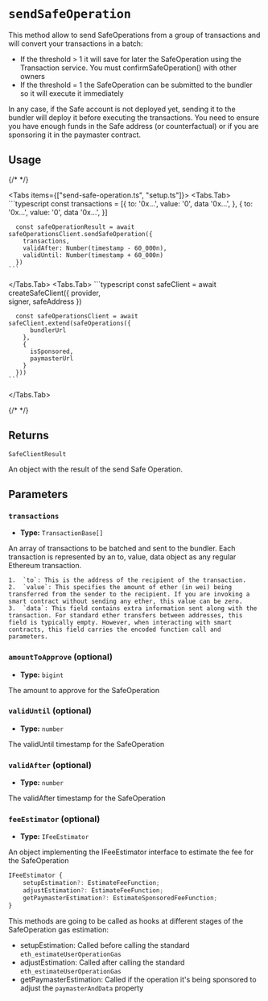 
# `sendSafeOperation`

This method allow to send SafeOperations from a group of transactions and will convert your transactions in a batch:

- If the threshold > 1 it will save for later the SafeOperation using the Transaction service. You must confirmSafeOperation() with other owners
- If the threshold = 1 the SafeOperation can be submitted to the bundler so it will execute it immediately

In any case, if the Safe account is not deployed yet, sending it to the bundler will deploy it before executing the transactions. You need to ensure you have enough funds in the Safe address (or counterfactual) or if you are sponsoring it in the paymaster contract.

## Usage

{/* <!-- vale off --> */}

<Tabs items={["send-safe-operation.ts", "setup.ts"]}>
  <Tabs.Tab>
    ```typescript 
      const transactions = [{
        to: '0x...',
        value: '0',
        data '0x...',
      }, {
        to: '0x...',
        value: '0',
        data '0x...',
      }]

      const safeOperationResult = await safeOperationsClient.sendSafeOperation({
        transactions,
        validAfter: Number(timestamp - 60_000n),
        validUntil: Number(timestamp + 60_000n)
      })
    ```

  </Tabs.Tab>
  <Tabs.Tab>
    ```typescript 
      const safeClient = await createSafeClient({
        provider,  
        signer,
        safeAddress
      })

      const safeOperationsClient = await safeClient.extend(safeOperations({
          bundlerUrl
        },
        {
          isSponsored,
          paymasterUrl
        }
      }))
    ```

  </Tabs.Tab>
</Tabs>

{/* <!-- vale on --> */}

## Returns

`SafeClientResult`

An object with the result of the send Safe Operation.

## Parameters

### `transactions`

- **Type:** `TransactionBase[]`

An array of transactions to be batched and sent to the bundler. Each transaction is represented by an to, value, data object as any regular Ethereum transaction.

    1.	`to`: This is the address of the recipient of the transaction.
    2.	`value`: This specifies the amount of ether (in wei) being transferred from the sender to the recipient. If you are invoking a smart contract without sending any ether, this value can be zero.
    3.	`data`: This field contains extra information sent along with the transaction. For standard ether transfers between addresses, this field is typically empty. However, when interacting with smart contracts, this field carries the encoded function call and parameters.

### `amountToApprove` (optional)

- **Type:** `bigint`

The amount to approve for the SafeOperation

### `validUntil` (optional)

- **Type:** `number`

The validUntil timestamp for the SafeOperation

### `validAfter` (optional)

- **Type:** `number`

The validAfter timestamp for the SafeOperation

### `feeEstimator` (optional)

- **Type:** `IFeeEstimator`

An object implementing the IFeeEstimator interface to estimate the fee for the SafeOperation

```typescript
IFeeEstimator {
    setupEstimation?: EstimateFeeFunction;
    adjustEstimation?: EstimateFeeFunction;
    getPaymasterEstimation?: EstimateSponsoredFeeFunction;
}
```

This methods are going to be called as hooks at different stages of the SafeOperation gas estimation:
- setupEstimation: Called before calling the standard `eth_estimateUserOperationGas`
- adjustEstimation: Called after calling the standard `eth_estimateUserOperationGas`
- getPaymasterEstimation: Called if the operation it's being sponsored to adjust the `paymasterAndData` property 